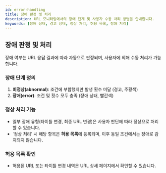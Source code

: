 ```yaml
---
id: error-handling
title: 장애 판정 및 처리
description: URL 모니터링에서의 장애 단계 및 사용자 수동 처리 방법을 안내합니다.
keywords: [장애 상태, 경고 상태, 정상 처리, 허용 목록, 장애 처리]
---
```


## 장애 판정 및 처리

장애 여부는 URL 응답 결과에 따라 자동으로 판정되며, 사용자에 의해 수동 처리가 가능합니다.

### 장애 단계 정의

1. **비정상(abnormal)**: 조건에 부합했지만 발생 횟수 미달 (경고, 주황색)
2. **장애(error)**: 조건 및 횟수 모두 충족 (장애 상태, 빨간색)

### 정상 처리 기능

- 일부 장애 유형(타이틀 변경, 최종 URL 변경)은 사용자 판단에 따라 정상으로 처리할 수 있습니다.
- '정상 처리' 시 해당 항목은 **허용 목록**에 등록되며, 이후 동일 조건에서는 장애로 감지되지 않습니다.

### 허용 목록 확인

- 허용된 URL 또는 타이틀 변경 내역은 URL 상세 페이지에서 확인할 수 있습니다.